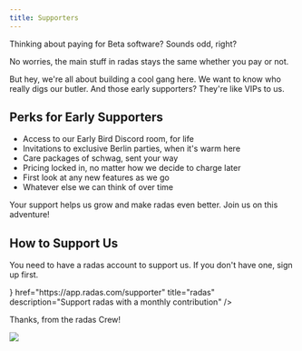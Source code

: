 ```yaml
---
title: Supporters
---
```



Thinking about paying for Beta software? Sounds odd, right?

No worries, the main stuff in radas stays the same whether you pay or not.

But hey, we're all about building a cool gang here. We want to know who really digs our butler. And those early supporters? They're like VIPs to us.

## Perks for Early Supporters

- Access to our Early Bird Discord room, for life
- Invitations to exclusive Berlin parties, when it's warm here
- Care packages of schwag, sent your way
- Pricing locked in, no matter how we decide to charge later
- First look at any new features as we go
- Whatever else we can think of over time

Your support helps us grow and make radas even better. Join us on this adventure!

## How to Support Us
You need to have a radas account to support us. If you don't have one, sign up first.

<Cards>
  <Card
    icon={<svg xmlns="http://www.w3.org/2000/svg" viewBox="0 0 256 256"><rect width="256" height="256" fill="none"/><ellipse cx="96" cy="84" rx="80" ry="36" fill="none" stroke="currentColor" strokeLinecap="round" strokeLinejoin="round" strokeWidth="16"/><path d="M16,84v40c0,19.88,35.82,36,80,36s80-16.12,80-36V84" fill="none" stroke="currentColor" strokeLinecap="round" strokeLinejoin="round" strokeWidth="16"/><line x1="64" y1="117" x2="64" y2="157" fill="none" stroke="currentColor" strokeLinecap="round" strokeLinejoin="round" strokeWidth="16"/><path d="M176,96.72c36.52,3.34,64,17.86,64,35.28,0,19.88-35.82,36-80,36-19.6,0-37.56-3.17-51.47-8.44" fill="none" stroke="currentColor" strokeLinecap="round" strokeLinejoin="round" strokeWidth="16"/><path d="M80,159.28V172c0,19.88,35.82,36,80,36s80-16.12,80-36V132" fill="none" stroke="currentColor" strokeLinecap="round" strokeLinejoin="round" strokeWidth="16"/><line x1="192" y1="165" x2="192" y2="205" fill="none" stroke="currentColor" strokeLinecap="round" strokeLinejoin="round" strokeWidth="16"/><line x1="128" y1="117" x2="128" y2="205" fill="none" stroke="currentColor" strokeLinecap="round" strokeLinejoin="round" strokeWidth="16"/></svg>}
    href="https://app.radas.com/supporter"
    title="radas"
    description="Support radas with a monthly contribution"
  />
</Cards>

Thanks, from the radas Crew!

<img src="/img/pixel-bowtie.svg" className="" />

